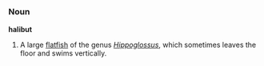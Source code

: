 =={{en}}==
===Noun===
'''halibut'''
#A large [[flatfish]] of the genus ''[[Hippoglossus]]'', which sometimes leaves the floor and swims vertically.
